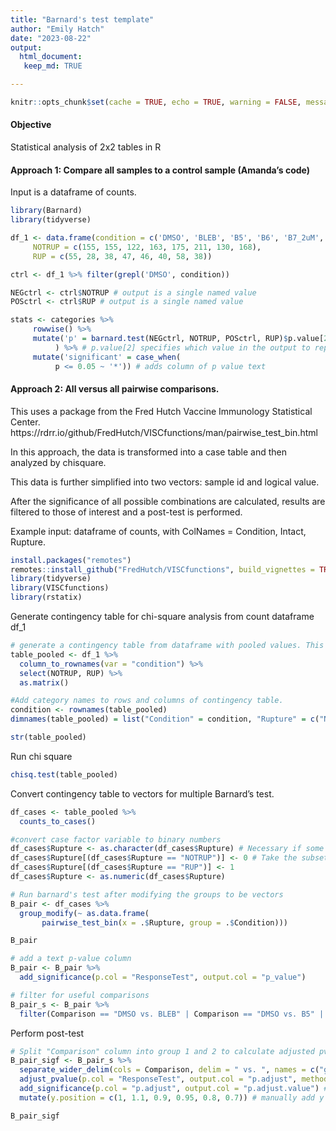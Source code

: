```yaml
---
title: "Barnard's test template"
author: "Emily Hatch"
date: "2023-08-22"
output: 
  html_document:
   keep_md: TRUE

---
```


```r
knitr::opts_chunk$set(cache = TRUE, echo = TRUE, warning = FALSE, message = FALSE, error = FALSE) 
```

#### Objective
Statistical analysis of 2x2 tables in R

#### Approach 1: Compare all samples to a control sample (Amanda's code)
Input is a dataframe of counts.

```r
library(Barnard)
library(tidyverse)

df_1 <- data.frame(condition = c('DMSO', 'BLEB', 'B5', 'B6', 'B7_2uM', 'B8', 'D9', 'B7_500nM'), 
     NOTRUP = c(155, 155, 122, 163, 175, 211, 130, 168),
     RUP = c(55, 28, 38, 47, 46, 40, 58, 38))

ctrl <- df_1 %>% filter(grepl('DMSO', condition))

NEGctrl <- ctrl$NOTRUP # output is a single named value
POSctrl <- ctrl$RUP # output is a single named value

stats <- categories %>%
     rowwise() %>%
     mutate('p' = barnard.test(NEGctrl, NOTRUP, POSctrl, RUP)$p.value[2]
          ) %>% # p.value[2] specifies which value in the output to report in the 'p' column
     mutate('significant' = case_when(
          p <= 0.05 ~ '*')) # adds column of p value text
```
#### Approach 2: All versus all pairwise comparisons.
This uses a package from the Fred Hutch Vaccine Immunology Statistical Center. https://rdrr.io/github/FredHutch/VISCfunctions/man/pairwise_test_bin.html

In this approach, the data is transformed into a case table and then analyzed by chisquare.

This data is further simplified into two vectors: sample id and logical value.

After the significance of all possible combinations are calculated, results are filtered to those of interest and a post-test is performed.

Example input: dataframe of counts, with ColNames = Condition, Intact, Rupture. 
```r
install.packages("remotes")
remotes::install_github("FredHutch/VISCfunctions", build_vignettes = TRUE)
library(tidyverse)
library(VISCfunctions)
library(rstatix)
```
Generate contingency table for chi-square analysis from count dataframe df_1

```r
# generate a contingency table from dataframe with pooled values. This is used as input to chi square
table_pooled <- df_1 %>%
  column_to_rownames(var = "condition") %>%
  select(NOTRUP, RUP) %>%
  as.matrix()

#Add category names to rows and columns of contingency table.
condition <- rownames(table_pooled)  
dimnames(table_pooled) = list("Condition" = condition, "Rupture" = c("NOTRUP", "RUP"))

str(table_pooled)
```
Run chi square
```r
chisq.test(table_pooled)
```
Convert contingency table to vectors for multiple Barnard's test.
```r
df_cases <- table_pooled %>%
  counts_to_cases()

#convert case factor variable to binary numbers
df_cases$Rupture <- as.character(df_cases$Rupture) # Necessary if some factors were used
df_cases$Rupture[(df_cases$Rupture == "NOTRUP")] <- 0 # Take the subset of values in column "Rupture" of dataframe df_cases that equal "NOTRUP" and replace them with the value "0".
df_cases$Rupture[(df_cases$Rupture == "RUP")] <- 1 
df_cases$Rupture <- as.numeric(df_cases$Rupture)

# Run barnard's test after modifying the groups to be vectors
B_pair <- df_cases %>%
  group_modify(~ as.data.frame(
       pairwise_test_bin(x = .$Rupture, group = .$Condition)))

B_pair
```

```r
# add a text p-value column
B_pair <- B_pair %>% 
  add_significance(p.col = "ResponseTest", output.col = "p_value") 

# filter for useful comparisons
B_pair_s <- B_pair %>%
  filter(Comparison == "DMSO vs. BLEB" | Comparison == "DMSO vs. B5" | Comparison == "DMSO vs. B8")
```

Perform post-test
```r
# Split "Comparison" column into group 1 and 2 to calculate adjusted pvalue
B_pair_sigf <- B_pair_s %>%
  separate_wider_delim(cols = Comparison, delim = " vs. ", names = c("group1", "group2")) %>%
  adjust_pvalue(p.col = "ResponseTest", output.col = "p.adjust", method = "BH") %>%
  add_significance(p.col = "p.adjust", output.col = "p.adjust.value") #%>%
  mutate(y.position = c(1, 1.1, 0.9, 0.95, 0.8, 0.7)) # manually add y positions for graphing

B_pair_sigf

```

